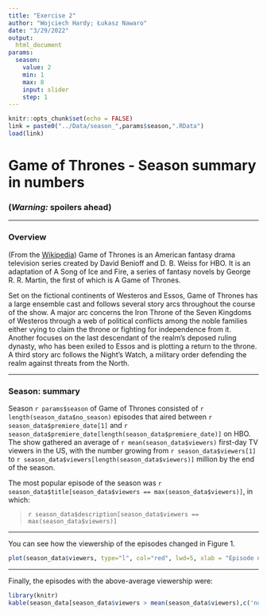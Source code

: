 ```yaml
---
title: "Exercise 2"
author: "Wojciech Hardy; Łukasz Nawaro"
date: "3/29/2022"
output: 
  html_document
params: 
  season:
    value: 2
    min: 1
    max: 8
    input: slider
    step: 1
---
```


```r
knitr::opts_chunk$set(echo = FALSE)
link = paste0("../Data/season_",params$season,".RData")
load(link)
```

# Game of Thrones - Season summary in numbers

### __(*Warning:* spoilers ahead)__

***

### Overview

(From the [Wikipedia](https://en.wikipedia.org/wiki/Game_of_Thrones#Premise)) Game of Thrones is an American fantasy drama television series created by David Benioff and D. B. Weiss for HBO. It is an adaptation of A Song of Ice and Fire, a series of fantasy novels by George R. R. Martin, the first of which is A Game of Thrones.

Set on the fictional continents of Westeros and Essos, Game of Thrones has a large ensemble cast and follows several story arcs throughout the course of the show. A major arc concerns the Iron Throne of the Seven Kingdoms of Westeros through a web of political conflicts among the noble families either vying to claim the throne or fighting for independence from it. Another focuses on the last descendant of the realm's deposed ruling dynasty, who has been exiled to Essos and is plotting a return to the throne. A third story arc follows the Night's Watch, a military order defending the realm against threats from the North.

***

### Season: summary

Season `r params$season` of Game of Thrones consisted of `r length(season_data$no_season)` episodes that aired between `r season_data$premiere_date[1]` and `r season_data$premiere_date[length(season_data$premiere_date)]` on HBO. The show gathered an average of `r mean(season_data$viewers)` first-day TV viewers in the US, with the number growing from `r season_data$viewers[1]` to `r season_data$viewers[length(season_data$viewers)]` million by the end of the season.

The most popular episode of the season was `r season_data$title[season_data$viewers == max(season_data$viewers)]`, in which:

> `r season_data$description[season_data$viewers == max(season_data$viewers)]`

***

You can see how the viewership of the episodes changed in Figure 1.
```r
plot(season_data$viewers, type="l", col="red", lwd=5, xlab = "Episode number", ylab = "1st day TV viewers in the US (millions)")
```

***

Finally, the episodes with the above-average viewership were:

```r
library(knitr)
kable(season_data[season_data$viewers > mean(season_data$viewers),c('no_season','title','directed_by')]) 
```

